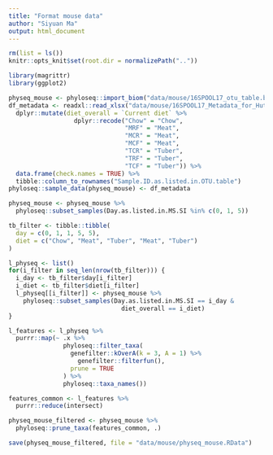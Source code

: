 ```yaml
---
title: "Format mouse data"
author: "Siyuan Ma"
output: html_document
---
```


```r
rm(list = ls())
knitr::opts_knit$set(root.dir = normalizePath(".."))
```

```r
library(magrittr)
library(ggplot2)
```

```r
physeq_mouse <- phyloseq::import_biom("data/mouse/16SPOOL17_otu_table.biom")
df_metadata <- readxl::read_xlsx("data/mouse/16SPOOL17_Metadata_for_Huttenhower_090220.xlsx") %>% 
  dplyr::mutate(diet_overall = `Current diet` %>% 
                  dplyr::recode("Chow" = "Chow",
                                "MRF" = "Meat",
                                "MCR" = "Meat",
                                "MCF" = "Meat",
                                "TCR" = "Tuber",
                                "TRF" = "Tuber",
                                "TCF" = "Tuber")) %>% 
  data.frame(check.names = TRUE) %>% 
  tibble::column_to_rownames("Sample.ID.as.listed.in.OTU.table")
phyloseq::sample_data(physeq_mouse) <- df_metadata

physeq_mouse <- physeq_mouse %>% 
  phyloseq::subset_samples(Day.as.listed.in.MS.SI %in% c(0, 1, 5))
```

```r
tb_filter <- tibble::tibble(
  day = c(0, 1, 1, 5, 5),
  diet = c("Chow", "Meat", "Tuber", "Meat", "Tuber")
)

l_physeq <- list()
for(i_filter in seq_len(nrow(tb_filter))) {
  i_day <- tb_filter$day[i_filter]
  i_diet <- tb_filter$diet[i_filter]
  l_physeq[[i_filter]] <- physeq_mouse %>% 
    phyloseq::subset_samples(Day.as.listed.in.MS.SI == i_day &
                               diet_overall == i_diet)
}

l_features <- l_physeq %>% 
  purrr::map(~ .x %>% 
               phyloseq::filter_taxa(
                 genefilter::kOverA(k = 3, A = 1) %>% 
                   genefilter::filterfun(),
                 prune = TRUE
               ) %>% 
               phyloseq::taxa_names())

features_common <- l_features %>% 
  purrr::reduce(intersect)

physeq_mouse_filtered <- physeq_mouse %>% 
  phyloseq::prune_taxa(features_common, .)

save(physeq_mouse_filtered, file = "data/mouse/physeq_mouse.RData")
```